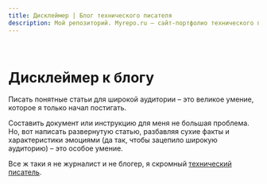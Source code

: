 ```yaml
---
title: Дисклеймер | Блог технического писателя
description: Мой репозиторий. Myrepo.ru – сайт-портфолио технического писателя
---
```


<br />

# Дисклеймер к блогу

Писать понятные статьи для широкой аудитории – это великое умение, которое я только начал постигать. 

Составить документ или инструкцию для меня не большая проблема. Но, вот написать развернутую статью, разбавляя сухие факты и характеристики эмоциями (да так, чтобы зацепило широкую аудиторию) – это особое умение. 

Все ж таки я не журналист и не блогер, я скромный [технический писатель](./kto-takoy-tekhnicheskiy-pisatel.mdx).